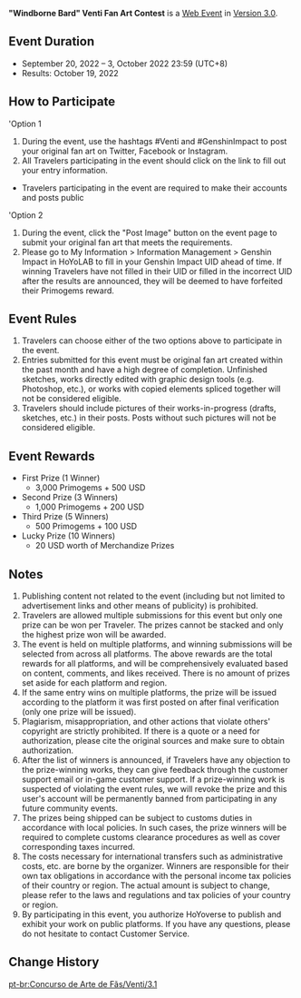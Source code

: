 {{Event
|name              = "Windborne Bard" Venti Fan Art Contest 2022-09-20
|image             = Windborne Bard Venti Fan Art Contest 2022-09-20.png
|type              = Web
|type2             = Submission
|time_known        = yes
|time_start        = 2022-09-20 12:00:00
|time_start_offset = GMT+8
|time_end          = 2022-10-03 23:59:59
|time_end_offset   = GMT+8
|link              = https://www.hoyolab.com/contribution/186
}}
{{Description|Dear Travelers,<br />Venti's Fan Art Contest has begun! Get your drawing tools ready, and come participate~}}
'''"Windborne Bard" Venti Fan Art Contest''' is a [[Web Event]] in [[Version 3.0]].

==Event Duration==
* September 20, 2022 –  3, October 2022 23:59 (UTC+8)
* Results: October 19, 2022

==How to Participate==
'Option 1
# During the event, use the hashtags #Venti and #GenshinImpact to post your original fan art on Twitter, Facebook or Instagram.
# All Travelers participating in the event should click on the link to fill out your entry information.
* Travelers participating in the event are required to make their accounts and posts public

'Option 2
# During the event, click the "Post Image" button on the event page to submit your original fan art that meets the requirements.
# Please go to My Information > Information Management > Genshin Impact in HoYoLAB to fill in your Genshin Impact UID ahead of time. If winning Travelers have not filled in their UID or filled in the incorrect UID after the results are announced, they will be deemed to have forfeited their Primogems reward.

==Event Rules==
# Travelers can choose either of the two options above to participate in the event.
# Entries submitted for this event must be original fan art created within the past month and have a high degree of completion. Unfinished sketches, works directly edited with graphic design tools (e.g. Photoshop, etc.), or works with copied elements spliced together will not be considered eligible.
# Travelers should include pictures of their works-in-progress (drafts, sketches, etc.) in their posts. Posts without such pictures will not be considered eligible.

==Event Rewards==
* First Prize (1 Winner)
** 3,000 Primogems + 500 USD
* Second Prize (3 Winners)
** 1,000 Primogems + 200 USD
* Third Prize (5 Winners)
** 500 Primogems + 100 USD
* Lucky Prize (10 Winners)
** 20 USD worth of Merchandize Prizes

==Notes==
# Publishing content not related to the event (including but not limited to advertisement links and other means of publicity) is prohibited.
# Travelers are allowed multiple submissions for this event but only one prize can be won per Traveler. The prizes cannot be stacked and only the highest prize won will be awarded.
# The event is held on multiple platforms, and winning submissions will be selected from across all platforms. The above rewards are the total rewards for all platforms, and will be comprehensively evaluated based on content, comments, and likes received. There is no amount of prizes set aside for each platform and region.
# If the same entry wins on multiple platforms, the prize will be issued according to the platform it was first posted on after final verification (only one prize will be issued).
# Plagiarism, misappropriation, and other actions that violate others' copyright are strictly prohibited. If there is a quote or a need for authorization, please cite the original sources and make sure to obtain authorization.
# After the list of winners is announced, if Travelers have any objection to the prize-winning works, they can give feedback through the customer support email or in-game customer support. If a prize-winning work is suspected of violating the event rules, we will revoke the prize and this user's account will be permanently banned from participating in any future community events.
# The prizes being shipped can be subject to customs duties in accordance with local policies. In such cases, the prize winners will be required to complete customs clearance procedures as well as cover corresponding taxes incurred.
# The costs necessary for international transfers such as administrative costs, etc. are borne by the organizer. Winners are responsible for their own tax obligations in accordance with the personal income tax policies of their country or region. The actual amount is subject to change, please refer to the laws and regulations and tax policies of your country or region.
# By participating in this event, you authorize HoYoverse to publish and exhibit your work on public platforms. If you have any questions, please do not hesitate to contact Customer Service.

==Change History==
{{Change History|3.0}}

[[pt-br:Concurso de Arte de Fãs/Venti/3.1]]